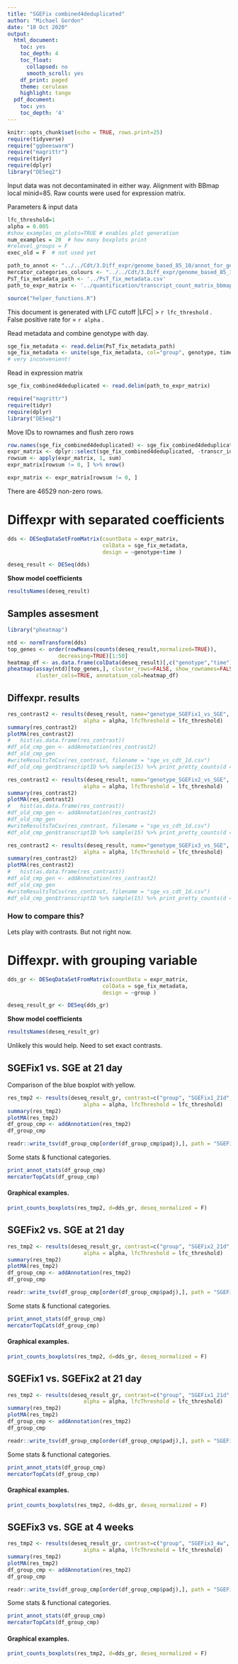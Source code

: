 ```yaml
---
title: "SGEFix combined4deduplicated"
author: "Michael Gordon"
date: "10 Oct 2020"
output:
  html_document:
    toc: yes
    toc_depth: 4
    toc_float:
      collapsed: no
      smooth_scroll: yes
    df_print: paged
    theme: cerulean
    highlight: tango
  pdf_document:
    toc: yes
    toc_depth: '4'
---
```


```r
knitr::opts_chunk$set(echo = TRUE, rows.print=25)
require(tidyverse)
require("ggbeeswarm")
require("magrittr")
require(tidyr)
require(dplyr)
library("DESeq2")
```

Input data was not decontaminated in either way. Alignment with BBmap local minid=85. Raw counts were used for expression matrix.  

Parameters & input data
```r
lfc_threshold=1
alpha = 0.005
#show_examples_on_plots=TRUE # enables plot generation
num_examples = 20  # how many boxplots print
#relevel_groups = F
exec_old = F  # not used yet

path_to_annot <- "../../Cdt/3.Diff_expr/genome_based_85_10/annot_for_genome_based.Robject"
mercator_categories_colours <- "../../Cdt/3.Diff_expr/genome_based_85_10/mercatorCatsColoursDf_rus.Robject"
PsT_fix_metadata_path <- '../PsT_fix_metadata.csv'
path_to_expr_matrix <- '../quantification/transcript_count_matrix_bbmap_combined4deduplicated.txt'

source("helper_functions.R")
```

This document is generated with LFC cutoff |LFC| > `r lfc_threshold` .  
False positive rate for  = `r alpha` .   


Read metadata and combine genotype with day.    
  
```r
sge_fix_metadata <- read.delim(PsT_fix_metadata_path)
sge_fix_metadata <- unite(sge_fix_metadata, col="group", genotype, time, remove = F)
# very inconvenient!
```

Read in expression matrix  
```r
sge_fix_combined4deduplicated <- read.delim(path_to_expr_matrix)
```

```r
require("magrittr")
require(tidyr)
require(dplyr)
library("DESeq2")
```

Move IDs to rownames and flush zero rows  

```r
row.names(sge_fix_combined4deduplicated) <- sge_fix_combined4deduplicated$transcr_id
expr_matrix <- dplyr::select(sge_fix_combined4deduplicated, -transcr_id)
rowsum <- apply(expr_matrix, 1, sum)
expr_matrix[rowsum != 0, ] %>% nrow()

expr_matrix <- expr_matrix[rowsum != 0, ]
```

There are 46529 non-zero rows.  

# Diffexpr with separated coefficients  

```r
dds <- DESeqDataSetFromMatrix(countData = expr_matrix,
                              colData = sge_fix_metadata,
                              design = ~genotype+time )
```

```r
deseq_result <- DESeq(dds)
```

**Show model coefficients **  
  
```r
resultsNames(deseq_result)
```

## Samples assesment
```r
library("pheatmap")
```

```r
ntd <- normTransform(dds)
top_genes <- order(rowMeans(counts(deseq_result,normalized=TRUE)),
                decreasing=TRUE)[1:50]
heatmap_df <- as.data.frame(colData(deseq_result)[,c("genotype","time")])
pheatmap(assay(ntd)[top_genes,], cluster_rows=FALSE, show_rownames=FALSE,
         cluster_cols=TRUE, annotation_col=heatmap_df)
```

## Diffexpr. results

```r
res_contrast2 <- results(deseq_result, name="genotype_SGEFix1_vs_SGE",
                        alpha = alpha, lfcThreshold = lfc_threshold)
summary(res_contrast2)
plotMA(res_contrast2)
#   hist(as.data.frame(res_contrast)) 
#df_old_cmp_gen <- addAnnotation(res_contrast2)
#df_old_cmp_gen
#writeResultsToCsv(res_contrast, filename = "sge_vs_cdt_1d.csv")
#df_old_cmp_gen$transcriptID %>% sample(15) %>% print_pretty_counts(d = dds_old, deseq_normalized = F)
```

```r
res_contrast2 <- results(deseq_result, name="genotype_SGEFix2_vs_SGE",
                        alpha = alpha, lfcThreshold = lfc_threshold)
summary(res_contrast2)
plotMA(res_contrast2)
#   hist(as.data.frame(res_contrast)) 
#df_old_cmp_gen <- addAnnotation(res_contrast2)
#df_old_cmp_gen
#writeResultsToCsv(res_contrast, filename = "sge_vs_cdt_1d.csv")
#df_old_cmp_gen$transcriptID %>% sample(15) %>% print_pretty_counts(d = dds_old, deseq_normalized = F)
```

```r
res_contrast2 <- results(deseq_result, name="genotype_SGEFix3_vs_SGE",
                        alpha = alpha, lfcThreshold = lfc_threshold)
summary(res_contrast2)
plotMA(res_contrast2)
#   hist(as.data.frame(res_contrast)) 
#df_old_cmp_gen <- addAnnotation(res_contrast2)
#df_old_cmp_gen
#writeResultsToCsv(res_contrast, filename = "sge_vs_cdt_1d.csv")
#df_old_cmp_gen$transcriptID %>% sample(15) %>% print_pretty_counts(d = dds_old, deseq_normalized = F)
```

### How to compare this?  

Lets play with contrasts. But not right now.  





# Diffexpr. with grouping variable  

```r
dds_gr <- DESeqDataSetFromMatrix(countData = expr_matrix,
                              colData = sge_fix_metadata,
                              design = ~group )
```

```r
deseq_result_gr <- DESeq(dds_gr)
```

**Show model coefficients**  

```r
resultsNames(deseq_result_gr)
```

Unlikely this would help. Need to set exact contrasts.  
  
  
## SGEFix1 vs. SGE at 21 day  

Comparison of the blue boxplot with yellow.  

```r
res_tmp2 <- results(deseq_result_gr, contrast=c("group", "SGEFix1_21d", "SGE_21d"),
                        alpha = alpha, lfcThreshold = lfc_threshold)
summary(res_tmp2)
plotMA(res_tmp2)
df_group_cmp <- addAnnotation(res_tmp2)
df_group_cmp

readr::write_tsv(df_group_cmp[order(df_group_cmp$padj),], path = "SGEFix1_vs_SGE_at_21_day.tsv")
```

Some stats & functional categories.  
```r
print_annot_stats(df_group_cmp)
mercatorTopCats(df_group_cmp)
```

#### Graphical examples.  
```r
print_counts_boxplots(res_tmp2, d=dds_gr, deseq_normalized = F)
```


## SGEFix2 vs. SGE at 21 day  

```r
res_tmp2 <- results(deseq_result_gr, contrast=c("group", "SGEFix2_21d", "SGE_21d"),
                        alpha = alpha, lfcThreshold = lfc_threshold)
summary(res_tmp2)
plotMA(res_tmp2)
df_group_cmp <- addAnnotation(res_tmp2)
df_group_cmp

readr::write_tsv(df_group_cmp[order(df_group_cmp$padj),], path = "SGEFix2_vs_SGE_at_21_day.tsv")
```


Some stats & functional categories.  
```r
print_annot_stats(df_group_cmp)
mercatorTopCats(df_group_cmp)
```

#### Graphical examples.  
```r
print_counts_boxplots(res_tmp2, d=dds_gr, deseq_normalized = F)
```



## SGEFix1 vs. SGEFix2 at 21 day  

```r
res_tmp2 <- results(deseq_result_gr, contrast=c("group", "SGEFix1_21d", "SGEFix2_21d"),
                        alpha = alpha, lfcThreshold = lfc_threshold)
summary(res_tmp2)
plotMA(res_tmp2)
df_group_cmp <- addAnnotation(res_tmp2)
df_group_cmp

readr::write_tsv(df_group_cmp[order(df_group_cmp$padj),], path = "SGEFix1_vs_SGEFix2_at_21_day.tsv")
```

Some stats & functional categories.  
```r
print_annot_stats(df_group_cmp)
mercatorTopCats(df_group_cmp)
```

#### Graphical examples.  
```r
print_counts_boxplots(res_tmp2, d=dds_gr, deseq_normalized = F)
```


## SGEFix3 vs. SGE at 4 weeks    

```r
res_tmp2 <- results(deseq_result_gr, contrast=c("group", "SGEFix3_4w", "SGE_4w"),
                        alpha = alpha, lfcThreshold = lfc_threshold)
summary(res_tmp2)
plotMA(res_tmp2)
df_group_cmp <- addAnnotation(res_tmp2)
df_group_cmp

readr::write_tsv(df_group_cmp[order(df_group_cmp$padj),], path = "SGEFix3_vs_SGE_at_4w.tsv")
```


Some stats & functional categories.  
```r
print_annot_stats(df_group_cmp)
mercatorTopCats(df_group_cmp)
```

#### Graphical examples.  
```r
print_counts_boxplots(res_tmp2, d=dds_gr, deseq_normalized = F)
```

















